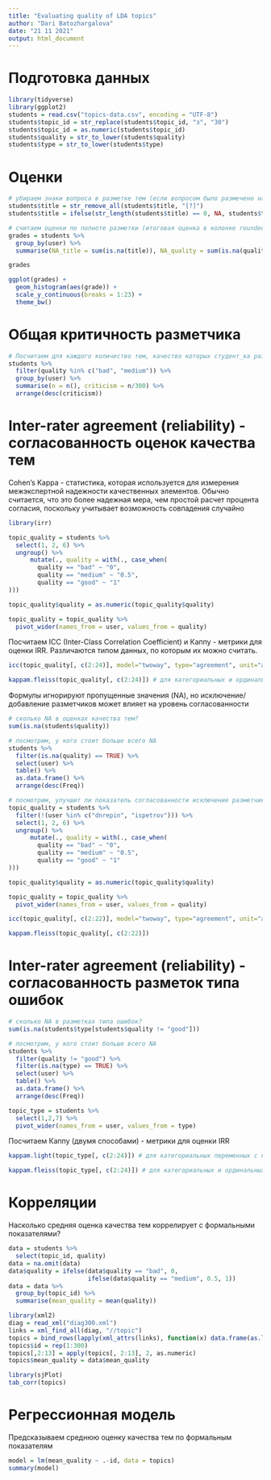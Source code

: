 ---
title: "Evaluating quality of LDA topics"
author: "Dari Batozhargalova"
date: "21 11 2021"
output: html_document
---

# Подготовка данных

```{r}
library(tidyverse)
library(ggplot2)
students = read.csv("topics-data.csv", encoding = "UTF-8")
students$topic_id = str_replace(students$topic_id, "з", "30")
students$topic_id = as.numeric(students$topic_id)
students$quality = str_to_lower(students$quality)
students$type = str_to_lower(students$type)
```

# Оценки

```{r}
# убираем знаки вопроса в разметке тем (если вопросом было размечено название темы полностью, то расцениваем как NA)
students$title = str_remove_all(students$title, "[?]")
students$title = ifelse(str_length(students$title) == 0, NA, students$title)

# считаем оценки по полноте разметки (итоговая оценка в колонке rounded)
grades = students %>% 
  group_by(user) %>% 
  summarise(NA_title = sum(is.na(title)), NA_quality = sum(is.na(quality)), NA_type = sum(is.na(type[quality != "good"])), NA_share = (NA_quality + NA_title + NA_type)/900, completeness = 1 - NA_share, grade = completeness*10, rounded = round(grade, 0))

grades

ggplot(grades) +
  geom_histogram(aes(grade)) +
  scale_y_continuous(breaks = 1:23) +
  theme_bw()
```

# Общая критичность разметчика

```{r}
# Посчитаем для каждого количество тем, качество которых студент_ка разметил_а как "bad" или "medium"
students %>% 
  filter(quality %in% c("bad", "medium")) %>%
  group_by(user) %>% 
  summarise(n = n(), criticism = n/300) %>% 
  arrange(desc(criticism))
```

# Inter-rater agreement (reliability) - согласованность оценок качества тем

Cohen's Kappa - статистика, которая используется для измерения межэкспертной надежности качественных элементов. Обычно считается, что это более надежная мера, чем простой расчет процента согласия, поскольку учитывает возможность совпадения случайно

```{r}
library(irr)

topic_quality = students %>% 
  select(1, 2, 6) %>% 
  ungroup() %>% 
      mutate(., quality = with(., case_when(
        quality == "bad" ~ "0",
        quality == "medium" ~ "0.5",
        quality == "good" ~ "1"
)))

topic_quality$quality = as.numeric(topic_quality$quality)

topic_quality = topic_quality %>% 
  pivot_wider(names_from = user, values_from = quality)
```

Посчитаем ICC (Inter-Class Correlation Coefficient) и Каппу - метрики для оценки IRR. Различаются типом данных, по которым их можно считать.

```{r}
icc(topic_quality[, c(2:24)], model="twoway", type="agreement", unit="average") # для непрерывных переменных с несколькими (больше 2) разметчиками

kappam.fleiss(topic_quality[, c(2:24)]) # для категориальных и ординальных переменных с несколькими (больше 2) разметчиками
```

Формулы игнорируют пропущенные значения (NA), но исключение/добавление разметчиков может влияет на уровень согласованности

```{r}
# сколько NA в оценках качества тем?
sum(is.na(students$quality))

# посмотрим, у кого стоит больше всего NA
students %>% 
  filter(is.na(quality) == TRUE) %>% 
  select(user) %>% 
  table() %>% 
  as.data.frame() %>% 
  arrange(desc(Freq))

# посмотрим, улучшит ли показатель согласованности исключение разметчиков, у которых было много NA
topic_quality = students %>% 
  filter(!(user %in% c("dnrepin", "ispetrov"))) %>% 
  select(1, 2, 6) %>% 
  ungroup() %>% 
      mutate(., quality = with(., case_when(
        quality == "bad" ~ "0",
        quality == "medium" ~ "0.5",
        quality == "good" ~ "1"
)))

topic_quality$quality = as.numeric(topic_quality$quality)

topic_quality = topic_quality %>% 
  pivot_wider(names_from = user, values_from = quality)

icc(topic_quality[, c(2:22)], model="twoway", type="agreement", unit="average")

kappam.fleiss(topic_quality[, c(2:22)])
```

# Inter-rater agreement (reliability) - согласованность разметок типа ошибок

```{r}
# сколько NA в разметках типа ошибок?
sum(is.na(students$type[students$quality != "good"]))

# посмотрим, у кого стоит больше всего NA
students %>% 
  filter(quality != "good") %>% 
  filter(is.na(type) == TRUE) %>% 
  select(user) %>% 
  table() %>% 
  as.data.frame() %>% 
  arrange(desc(Freq))

topic_type = students %>%
  select(1,2,7) %>%
  pivot_wider(names_from = user, values_from = type)
```

Посчитаем Каппу (двумя способами) - метрики для оценки IRR

```{r}
kappam.light(topic_type[, c(2:24)]) # для категориальных переменных с несколькими (больше 2) разметчиками

kappam.fleiss(topic_type[, c(2:24)]) # для категориальных и ординальных переменных с несколькими (больше 2) разметчиками
```

# Корреляции 

Насколько средняя оценка качества тем коррелирует с формальными показателями?

```{r}
data = students %>% 
  select(topic_id, quality)
data = na.omit(data)
data$quality = ifelse(data$quality == "bad", 0,
                      ifelse(data$quality == "medium", 0.5, 1))
data = data %>% 
  group_by(topic_id) %>% 
  summarise(mean_quality = mean(quality))
```

```{r}
library(xml2)
diag = read_xml("diag300.xml")
links = xml_find_all(diag, "//topic")
topics = bind_rows(lapply(xml_attrs(links), function(x) data.frame(as.list(x), stringsAsFactors=FALSE)))
topics$id = rep(1:300)
topics[,2:13] = apply(topics[, 2:13], 2, as.numeric)
topics$mean_quality = data$mean_quality
```

```{r}
library(sjPlot)
tab_corr(topics)
```

# Регрессионная модель

Предсказываем среднюю оценку качества тем по формальным показателям

```{r}
model = lm(mean_quality ~ .-id, data = topics)
summary(model)
```
